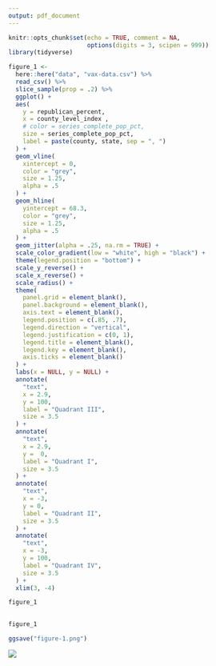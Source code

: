 ```yaml
---
output: pdf_document
---
```


```r
knitr::opts_chunk$set(echo = TRUE, comment = NA,
                      options(digits = 3, scipen = 999))
library(tidyverse)
```

```r
figure_1 <-
  here::here("data", "vax-data.csv") %>%
  read_csv() %>%
  slice_sample(prop = .2) %>%
  ggplot() +
  aes(
    y = republican_percent,
    x = county_level_index ,
    # color = series_complete_pop_pct,
    size = series_complete_pop_pct,
    label = paste(county, state, sep = ", ")
  ) +
  geom_vline(
    xintercept = 0,
    color = "grey",
    size = 1.25,
    alpha = .5
  ) +
  geom_hline(
    yintercept = 68.3,
    color = "grey",
    size = 1.25,
    alpha = .5
  ) +
  geom_jitter(alpha = .25, na.rm = TRUE) +
  scale_color_gradient(low = "white", high = "black") +
  theme(legend.position = "bottom") +
  scale_y_reverse() +
  scale_x_reverse() +
  scale_radius() +
  theme(
    panel.grid = element_blank(),
    panel.background = element_blank(),
    axis.text = element_blank(),
    legend.position = c(.85, .7),
    legend.direction = "vertical",
    legend.justification = c(0, 1),
    legend.title = element_blank(),
    legend.key = element_blank(),
    axis.ticks = element_blank()
  ) +
  labs(x = NULL, y = NULL) +
  annotate(
    "text",
    x = 2.9,
    y = 100,
    label = "Quadrant III",
    size = 3.5
  ) +
  annotate(
    "text",
    x = 2.9,
    y =  0,
    label = "Quadrant I",
    size = 3.5
  ) +
  annotate(
    "text",
    x = -3,
    y = 0,
    label = "Quadrant II",
    size = 3.5
  ) +
  annotate(
    "text",
    x = -3,
    y = 100,
    label = "Quadrant IV",
    size = 3.5
  ) +
  xlim(3, -4)

figure_1
        
```

```r
figure_1
```

```r
ggsave("figure-1.png")
```

![](figure-1.png)